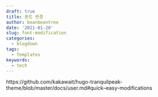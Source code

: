 ```yaml
---
draft: true
title: 폰트 변경
author: beanbeantree
date: '2021-01-20'
slug: font-modification
categories:
  - blogdown
tags:
  - Templates
keywords:
  - tech
---
```


https://github.com/kakawait/hugo-tranquilpeak-theme/blob/master/docs/user.md#quick--easy-modifications

